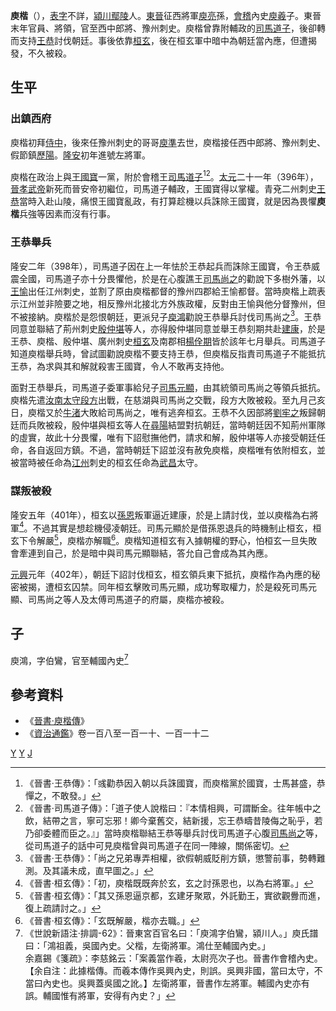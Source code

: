 {{Infobox Biography
| subject_name   = 庾楷
| image_name     = 
| image_size     = 
| image_caption  = 
| date_of_birth  = ？
| place_of_birth = [[東晉|東晉]]
| date_of_death  = 402年
| place_of_death = [[東晉|東晉]][[建康|建康]]
| occupation = 東晉官員、將領
}}
'''庾楷'''（{{bd|4世紀||402年|catIdx=Y}}），[[表字|表字]]不詳，[[潁川|潁川]][[鄢陵|鄢陵]]人。[[東晉|東晉]]征西將軍[[庾亮|庾亮]]孫，[[會稽|會稽]]內史[[庾羲|庾羲]]子。東晉末年官員、將領，官至西中郎將、豫州刺史。庾楷曾靠附輔政的[[司馬道子|司馬道子]]，後卻轉而支持[[王恭_(東晉)|王恭]]討伐朝廷。事後依靠[[桓玄|桓玄]]，後在桓玄軍中暗中為朝廷當內應，但遭揭發，不久被殺。

== 生平 ==
=== 出鎮西府 ===
庾楷初拜[[侍中|侍中]]，後來任豫州刺史的哥哥[[庾準|庾準]]去世，庾楷接任西中郎將、豫州刺史、假節鎮[[歷陽|歷陽]]。[[隆安_(年号)|隆安]]初年進號左將軍。

庾楷在政治上與[[王國寶|王國寶]]一黨，附於會稽王[[司馬道子|司馬道子]]<ref>《晉書·王恭傳》：「彧勸恭因入朝以兵誅國寶，而庾楷黨於國寶，士馬甚盛，恭憚之，不敢發。」</ref><ref>《晉書·司馬道子傳》：「道子使人說楷曰：『本情相興，可謂斷金。往年帳中之飲，結帶之言，寧可忘邪！卿今棄舊交，結新援，忘王恭疇昔陵侮之恥乎，若乃卻委體而臣之。』」當時庾楷聯結王恭等舉兵討伐司馬道子心腹[[司馬尚之|司馬尚之]]等，從司馬道子的話中可見庾楷曾與司馬道子在同一陣線，關係密切。</ref>。[[太元_(東晉)|太元]]二十一年（396年），[[晉孝武帝|晉孝武帝]]新死而晉安帝初繼位，司馬道子輔政，王國寶得以掌權。青兗二州刺史[[王恭_(東晉)|王恭]]當時入赴山陵，痛恨王國寶亂政，有打算趁機以兵誅除王國寶，就是因為畏懼'''庾楷'''兵強等因素而沒有行事。

=== 王恭舉兵 ===
隆安二年（398年），司馬道子因在上一年怯於王恭起兵而誅除王國寶，令王恭威震全國，司馬道子亦十分畏懼他，於是在心腹譙王[[司馬尚之|司馬尚之]]的勸說下多樹外藩，以[[王愉_(东晋)|王愉]]出任江州刺史，並割了原由庾楷都督的豫州四郡給王愉都督。當時庾楷上疏表示江州並非險要之地，相反豫州北接北方外族政權，反對由王愉與他分督豫州，但不被接納。庾楷於是怨恨朝廷，更派兒子[[庾鴻|庾鴻]]勸說王恭舉兵討伐司馬尚之<ref>《晉書·王恭傳》：「尚之兄弟專弄相權，欲假朝威貶削方鎮，懲警前事，勢轉難測。及其議未成，直早圖之。」</ref>。王恭同意並聯結了荊州刺史[[殷仲堪|殷仲堪]]等人，亦得殷仲堪同意並舉王恭刻期共赴[[建康|建康]]，於是王恭、庾楷、殷仲堪、廣州刺史[[桓玄|桓玄]]及南郡相[[楊佺期|楊佺期]]皆於該年七月舉兵。司馬道子知道庾楷舉兵時，曾試圖勸說庾楷不要支持王恭，但庾楷反指責司馬道子不能抵抗王恭，為求與其和解就殺害王國寶，令人不敢再支持他。

面對王恭舉兵，司馬道子委軍事給兒子[[司馬元顯|司馬元顯]]，由其統領司馬尚之等領兵抵抗。庾楷先遣[[汝南|汝南]][[太守|太守]][[段方|段方]]出戰，在慈湖與司馬尚之交戰，段方大敗被殺。至九月己亥日，庾楷又於[[牛渚|牛渚]]大敗給司馬尚之，唯有逃奔桓玄。王恭不久因部將[[劉牢之|劉牢之]]叛歸朝廷而兵敗被殺，殷仲堪與桓玄等人在[[尋陽|尋陽]]結盟對抗朝廷，當時朝廷因不知荊州軍隊的虛實，故此十分畏懼，唯有下詔慰撫他們，請求和解，殷仲堪等人亦接受朝廷任命，各自返回方鎮。不過，當時朝廷下詔並沒有赦免庾楷，庾楷唯有依附桓玄，並被當時被任命為[[江州|江州]]刺史的桓玄任命為[[武昌|武昌]]太守。

=== 謀叛被殺 ===
隆安五年（401年），桓玄以[[孫恩|孫恩]]叛軍逼近建康，於是上請討伐，並以庾楷為右將軍<ref>《晉書·桓玄傳》：「初，庾楷既既奔於玄，玄之討孫恩也，以為右將軍。」</ref>。不過其實是想趁機侵凌朝廷。司馬元顯於是借孫恩退兵的時機制止桓玄，桓玄下令解嚴<ref>《晉書·桓玄傳》：「其又孫恩逼京都，玄建牙聚眾，外託勤王，實欲觀釁而進，復上疏請討之。」</ref>，庾楷亦解職<ref>《晉書·桓玄傳》：「玄既解嚴，楷亦去職。」</ref>。庾楷知道桓玄有入據朝權的野心，怕桓玄一旦失敗會牽連到自己，於是暗中與司馬元顯聯結，答允自己會成為其內應。

[[元兴_(晋)|元興]]元年（402年），朝廷下詔討伐桓玄，桓玄領兵東下抵抗，庾楷作為內應的秘密被揭，遭桓玄囚禁。同年桓玄擊敗司馬元顯，成功奪取權力，於是殺死司馬元顯、司馬尚之等人及太傅司馬道子的府屬，庾楷亦被殺。

==子==
庾鴻，字伯鸞，官至輔國內史<ref>《世說新語注·排調-62》：晉東宮百官名曰：「庾鴻字伯鸞，潁川人。」庾氏譜曰：「鴻祖義，吳國內史。父楷，左衛將軍。鴻仕至輔國內史。」<br>余嘉錫《箋疏》：李慈銘云：「案義當作羲，太尉亮次子也。晉書作會稽內史。【余自注：此據楷傳。而羲本傳作吳興內史，則誤。吳興非國，當曰太守，不當曰內史也。吳興蓋吳國之訛。】左衛將軍，晉書作左將軍。輔國內史亦有誤。輔國惟有將軍，安得有內史？」</ref>

== 參考資料 ==
*《[[s:晉書/卷084#庾楷|晉書·庾楷傳]]》
*《[[資治通鑑|資治通鑑]]》卷一百八至一百一十、一百一十二
{{reflist}}

[[Category:晉朝軍事人物|Y]]
[[Category:晉朝被處決者|Y]]
[[Category:颍川庾氏|J]]